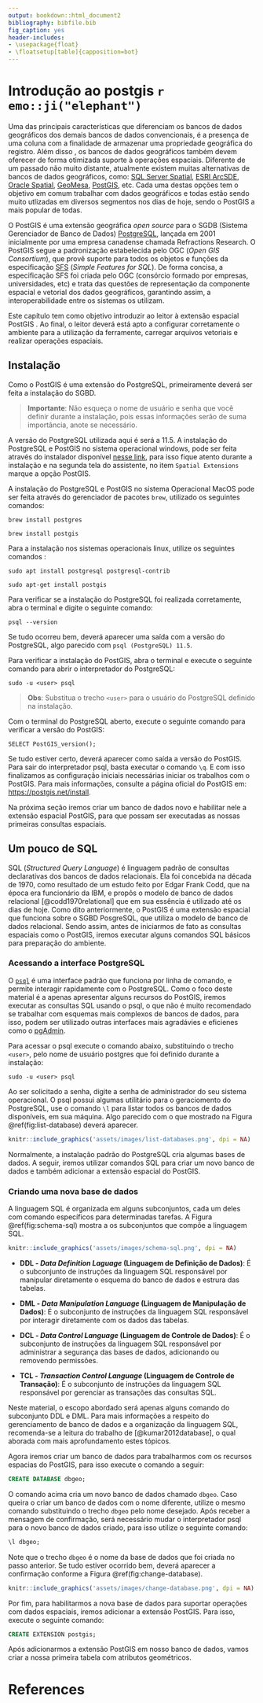 ```yaml
---
output: bookdown::html_document2
bibliography: bibfile.bib
fig_caption: yes
header-includes:
- \usepackage{float}
- \floatsetup[table]{capposition=bot}
---
```


# Introdução ao postgis `r emo::ji("elephant")`
Uma das principais características que diferenciam os bancos de dados 
geográficos dos demais bancos de dados convencionais, é a presença de uma coluna 
com a finalidade de armazenar uma propriedade geográfica do registro. Além disso
, os bancos de dados geográficos também devem oferecer de forma otimizada 
suporte à operações espaciais. Diferente de um passado não muito distante, 
atualmente existem muitas alternativas de bancos de dados geográficos, como: 
[SQL Server Spatial][1], [ESRI ArcSDE][2], [Oracle Spatial][3], [GeoMesa][4], 
[PostGIS][5], etc. Cada uma destas opções tem o objetivo em comum trabalhar com 
dados geográficos e todas estão sendo muito utlizadas em diversos segmentos nos
dias de hoje, sendo o PostGIS a mais popular de todas.

O PostGIS é uma extensão geográfica *open source* para o SGDB (Sistema 
Gerenciador de Banco de Dados) [PostgreSQL][6], lançada em 2001 inicialmente por 
uma empresa canadense chamada Refractions Research. O PostGIS segue a 
padronização estabelecida pelo OGC (*Open GIS Consortium*), que provê suporte 
para todos os objetos e funções da especificação [SFS][7] (*Simple Features for* 
*SQL*). De forma concisa, a especificação SFS foi criada pelo OGC (consórcio 
formado por empresas, universidades, etc) e trata das questões de representação
da componente espacial e vetorial dos dados geográficos, garantindo assim, a 
interoperabilidade entre os sistemas os utilizam. 

Este capítulo tem como objetivo introduzir ao leitor à extensão espacial PostGIS
. Ao final, o leitor deverá está apto a configurar corretamente o ambiente para 
a utilização da ferramente, carregar arquivos vetoriais e realizar operações 
espaciais.

## Instalação 
Como o PostGIS é uma extensão do PostgreSQL, primeiramente deverá ser feita a 
instalação do SGBD.

> **Importante**: Não esqueça o nome de usuário e senha que você definir durante
> a instalação, pois essas informações serão de suma importância, anote se 
> necessário.

A versão do PostgreSQL utilizada aqui é será a 11.5. A instalação do PostgreSQL 
e PostGIS no sistema operacional windows, pode ser feita através do instalador 
disponível [nesse link][8], para isso fique atento durante a instalação e na 
segunda tela do assistente, no item `Spatial Extensions` marque a opção PostGIS.
 
A instalação do PostgreSQL e PostGIS no sistema Operacional MacOS pode ser feita 
através do gerenciador de pacotes `brew`, utilizado os seguintes comandos:

```console
brew install postgres
```
```console
brew install postgis
```

Para a instalação nos sistemas operacionais linux, utilize os seguintes comandos
:

```console
sudo apt install postgresql postgresql-contrib
```

```console
sudo apt-get install postgis
```

Para verificar se a instalação do PostgreSQL foi realizada corretamente, abra o 
terminal e digite o seguinte comando:

```console
psql --version
```

Se tudo ocorreu bem, deverá aparecer uma saída com a versão do PostgreSQL, algo 
parecido com `psql (PostgreSQL) 11.5`.

Para verificar a instalação do PostGIS, abra o terminal e execute o seguinte 
comando para abrir o interpretador do PostgreSQL:

```console
sudo -u <user> psql
```
> **Obs**: Substitua o trecho `<user>` para o usuário do PostgreSQL definido na 
> instalação.

Com o terminal do PostgreSQL aberto, execute o seguinte comando para verificar a 
versão do PostGIS:

```console
SELECT PostGIS_version();
```

Se tudo estiver certo, deverá aparecer como saída a versão do PostGIS. Para sair
do interpretador psql, basta executar o comando `\q`. E com isso finalizamos as 
configuração iniciais necessárias iniciar os trabalhos com o PostGIS. Para mais 
informações, consulte a página oficial do PostGIS em:
[https://postgis.net/install][9]. 

Na próxima seção iremos criar um banco de dados novo e habilitar nele a extensão
espacial PostGIS, para que possam ser executadas as nossas primeiras consultas 
espaciais.

## Um pouco de SQL

SQL (*Structured Query Language*) é linguagem padrão de consultas declarativas 
dos bancos de dados relacionais. Ela foi concebida na década de 1970, como 
resultado de um estudo feito por Edgar Frank Codd, que na 
época era funcionário da IBM, e propôs o modelo de banco de dados relacional 
[@codd1970relational] que em sua essência é utilizado até os dias de hoje. Como 
dito anteriormente, o PostGIS é uma extensão espacial que funciona sobre o SGBD
PosgreSQL, que utiliza o modelo de banco de dados relacional. Sendo assim, antes
de iniciarmos de fato as consultas espaciais como o PostGIS, iremos executar 
alguns comandos SQL básicos para preparação do ambiente.

### Acessando a interface PostgreSQL
O [`psql`][10] é uma interface padrão que funciona por linha de comando, e permite 
interagir rapidamente com o PostgreSQL. Como o foco deste material é a apenas
apresentar alguns recursos do PostGIS, iremos executar as consultas SQL usando o
psql, o que não é muito recomendado se trabalhar com esquemas mais complexos de 
bancos de dados, para isso, podem ser utilizado outras interfaces mais 
agradávies e eficienes como o [pgAdmin][11].

Para acessar o psql execute o comando abaixo, substituindo o trecho `<user>`, 
pelo nome de usuário postgres que foi definido durante a instalação:

```console
sudo -u <user> psql
```

Ao ser solicitado a senha, digite a senha de administrador do seu sistema 
operacional. O psql possui algumas utilitário para o geraciomento do PostgreSQL,
use o comando `\l` para listar todos os bancos de dados disponíveis, em sua 
máquina. Algo parecido com o que mostrado na Figura \@ref(fig:list-database) 
deverá aparecer.

```r
knitr::include_graphics('assets/images/list-databases.png', dpi = NA)
```
Normalmente, a instalação padrão do PostgreSQL cria algumas bases de dados. A 
seguir, iremos utilizar comandos SQL para criar um novo banco de dados e também
adicionar a extensão espacial do PostGIS.

### Criando uma nova base de dados

A linguagem SQL é organizada em alguns subconjuntos, cada um deles com comando 
específicos para determinadas tarefas. A Figura \@ref(fig:schema-sql) mostra a 
os subconjuntos que compõe a linguagem SQL.

```r
knitr::include_graphics('assets/images/schema-sql.png', dpi = NA)
```

- **DDL - *Data Definition Laguage* (Linguagem de Definição de Dados)**: É o
subconjunto de instruções da linguagem SQL responsável por manipular diretamente 
o esquema do banco de dados e estrura das tabelas.

- **DML - *Data Manipulation Language* (Linguagem de Manipulação de Dados)**: É
o subconjunto de instruções da linguagem SQL responsável por interagir 
diretamente com os dados das tabelas.

- **DCL - *Data Control Language* (Linguagem de Controle de Dados)**: É o 
subconjunto de instruções da linguagem SQL responsável por administrar a 
segurança das bases de dados, adicionando ou removendo permissões.

- **TCL - *Transaction Control Language* (Linguagem de Controle de Transação)**: 
É o subconjunto de instruções da linguagem SQL responsável por gerenciar as 
transações das consultas SQL.

Neste material, o escopo abordado será apenas alguns comando do subconjunto DDL
e DML. Para mais informações a respeito do gerenciamento de banco de dados e a 
organização da linguagem SQL, recomenda-se a leitura do trabalho de 
[@kumar2012database], o qual aborada com mais aprofundamento estes tópicos.

Agora iremos criar um banco de dados para trabalharmos com os recursos espacias
do PostGIS, para isso execute o comando a seguir:

```SQL
CREATE DATABASE dbgeo;
```

O comando acima cria um novo banco de dados chamado `dbgeo`. Caso queira o criar
um banco de dados com o nome diferente, utilize o mesmo comando substituindo o
trecho `dbgeo` pelo nome desejado. Após receber a mensagem de confirmação, será 
necessário mudar o interpretador psql para o novo banco de dados criado, para 
isso utilize o seguinte comando:

```SQL
\l dbgeo;
```

Note que o trecho `dbgeo` é o nome da base de dados que foi criada no passo 
anterior. Se tudo estiver ocorrido bem, deverá aparecer a confirmação conforme a
Figura \@ref(fig:change-database).

```r
knitr::include_graphics('assets/images/change-database.png', dpi = NA)
```

Por fim, para habilitarmos a nova base de dados para suportar operações com 
dados espaciais, iremos adicionar a extensão PostGIS. Para isso, execute o 
seguinte comando:

```SQL
CREATE EXTENSION postgis;
```

Após adicionarmos a extensão PostGIS em nosso banco de dados, vamos criar a 
nossa primeira tabela com atributos geométricos. 

[1]: https://docs.microsoft.com/pt-br/sql/relational-databases/spatial/spatial-data-sql-server?view=sql-server-ver15
[2]: https://web.archive.org/web/20060316161213/http://www.esri.com/software/arcgis/arcsde/
[3]: https://www.oracle.com/database/technologies/spatialandgraph.html
[4]: https://www.geomesa.org/
[5]: https://postgis.net/
[6]: https://www.postgresql.org/
[7]: https://www.opengeospatial.org/standards/sfa
[8]: https://www.enterprisedb.com/downloads/postgres-postgresql-downloads
[9]: https://postgis.net/install/
[10]: https://www.postgresql.org/docs/11/app-psql.html
[11]: https://www.pgadmin.org/


# References
